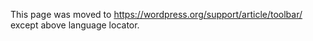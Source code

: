 {{Languages|
{{en|Toolbar}}
{{ja|Toolbar}}

}}
This page was moved to https://wordpress.org/support/article/toolbar/ except above language locator.
<!--


The '''Toolbar''' is an area of the screen just above the site that lists useful admininstration screen links such as add a new post or edit your profile.  The Toolbar concept was added  to WordPress in [[Version 3.1]] as '''Admin Bar''' and in [[Version 3.3]] it was replaced by the '''Toolbar'''.

[[Image:toolbar-MP6.png|right]]
The Toolbar contains links to information about WordPress, as well as quick-links to create new posts, pages and links, add new users, review comments, and alerts to available updates to plugins and themes on your site.

The toolbar can be turned on/off from the '''Toolbar''' option in [[Administration_Screens|Administration]] > [[Administration_Screens#Users|Users]] > [[Users_Your_Profile_Screen|Your Profile]], but It is no longer possible to hide the Toolbar when viewing the [[Administration Screens]].

----

'''Note:''' If you have turned the Toolbar on in your profile settings, but still don't see it on the front end of your site, it may be that your theme does not call <tt>[[Function_Reference/wp_footer | wp_footer()]]</tt> in its <tt>footer.php</tt> file, or the Toolbar may be disabled by a plugin.

==Resources==
* [http://generatewp.com/toolbar/ WordPress Toolbar Generator]

== Related ==
{{Toolbar Tags}}

{{Administration Screens Footer}}

[[Category:Advanced Topics]]
[[Category:Administration Screens]]
[[Category:Getting Started]]
[[Category:UI Link]]
-->